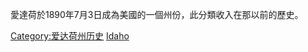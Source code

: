 愛達荷於1890年7月3日成為美國的一個州份，此分類收入在那以前的歷史。

[[Category:爱达荷州历史|Category:爱达荷州历史]]
[[Category:建国前美国各州的历史|Idaho]]